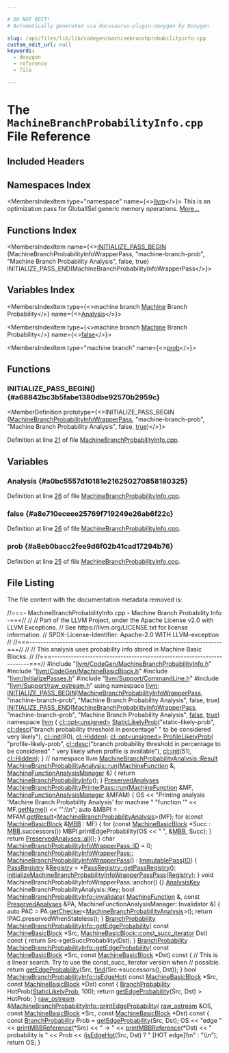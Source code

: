 ```yaml
---

# DO NOT EDIT!
# Automatically generated via docusaurus-plugin-doxygen by Doxygen.

slug: /api/files/lib/lib/codegen/machinebranchprobabilityinfo-cpp
custom_edit_url: null
keywords:
  - doxygen
  - reference
  - file

---
```





# The `MachineBranchProbabilityInfo.cpp` File Reference

<DoxygenPage pluginConfig={pluginConfig}>



## Included Headers

<IncludesList>
<IncludesListItem
  filePath="llvm/CodeGen/MachineBranchProbabilityInfo.h"
  permalink="/docs/api/files/include/include/llvm/include/llvm/codegen/machinebranchprobabilityinfo-h"
  isLocal="true" />
<IncludesListItem
  filePath="llvm/CodeGen/MachineBasicBlock.h"
  permalink="/docs/api/files/include/include/llvm/include/llvm/codegen/machinebasicblock-h"
  isLocal="true" />
<IncludesListItem
  filePath="llvm/InitializePasses.h"
  permalink="/docs/api/files/include/include/llvm/initializepasses-h"
  isLocal="true" />
<IncludesListItem
  filePath="llvm/Support/CommandLine.h"
  permalink="/docs/api/files/include/include/llvm/include/llvm/support/commandline-h"
  isLocal="true" />
<IncludesListItem
  filePath="llvm/Support/raw_ostream.h"
  permalink="/docs/api/files/include/include/llvm/include/llvm/support/raw-ostream-h"
  isLocal="true" />
</IncludesList>

## Namespaces Index

<MembersIndex>

<MembersIndexItem
  type="namespace"
  name={<><a href="/docs/api/namespaces/llvm">llvm</a></>}>
This is an optimization pass for GlobalISel generic memory operations. <a href="/docs/api/namespaces/llvm/#details">More...</a>
</MembersIndexItem>

</MembersIndex>

## Functions Index

<MembersIndex>

<MembersIndexItem
  name={<><a href="#a68842bc3b5fabe1380dbe92570b2959c">INITIALIZE&#95;PASS&#95;BEGIN</a> (MachineBranchProbabilityInfoWrapperPass, &quot;machine-branch-prob&quot;, &quot;Machine Branch Probability Analysis&quot;, false, true) INITIALIZE&#95;PASS&#95;END(MachineBranchProbabilityInfoWrapperPass</>}>
</MembersIndexItem>

</MembersIndex>

## Variables Index

<MembersIndex>

<MembersIndexItem
  type={<>machine branch <a href="/docs/api/files/lib/lib/passes/passbuilderbindings-cpp/#a2e16e55de32fe349f3e8242166918205">Machine</a> Branch Probability</>}
  name={<><a href="#a0bc5557d10181e216250270858180325">Analysis</a></>}>
</MembersIndexItem>

<MembersIndexItem
  type={<>machine branch <a href="/docs/api/files/lib/lib/passes/passbuilderbindings-cpp/#a2e16e55de32fe349f3e8242166918205">Machine</a> Branch Probability</>}
  name={<><a href="#a8e710eceee25769f719249e26ab6f22c">false</a></>}>
</MembersIndexItem>

<MembersIndexItem
  type="machine branch"
  name={<><a href="#a8eb0bacc2fee9d6f02b41cad17294b76">prob</a></>}>
</MembersIndexItem>

</MembersIndex>


<SectionDefinition>

## Functions

### INITIALIZE&#95;PASS&#95;BEGIN() {#a68842bc3b5fabe1380dbe92570b2959c}

<MemberDefinition
  prototype={<>INITIALIZE&#95;PASS&#95;BEGIN (<a href="/docs/api/classes/llvm/machinebranchprobabilityinfowrapperpass">MachineBranchProbabilityInfoWrapperPass</a>, &quot;machine-branch-prob&quot;, &quot;Machine Branch Probability Analysis&quot;, false, <a href="/docs/api/files/lib/lib/analysis/basicaliasanalysis-cpp/#af6d5cafbdfc5313e65d990120021a3ec">true</a>)</>}>

Definition at line <a href="#l00021">21</a> of file <a href="/docs/api/files/lib/lib/codegen/machinebranchprobabilityinfo-cpp">MachineBranchProbabilityInfo.cpp</a>.
</MemberDefinition>

</SectionDefinition>

<SectionDefinition>

## Variables

### Analysis {#a0bc5557d10181e216250270858180325}

<MemberDefinition
  prototype="machine branch Machine Branch Probability Analysis">

Definition at line <a href="#l00026">26</a> of file <a href="/docs/api/files/lib/lib/codegen/machinebranchprobabilityinfo-cpp">MachineBranchProbabilityInfo.cpp</a>.
</MemberDefinition>

### false {#a8e710eceee25769f719249e26ab6f22c}

<MemberDefinition
  prototype="machine branch Machine Branch Probability false">

Definition at line <a href="#l00026">26</a> of file <a href="/docs/api/files/lib/lib/codegen/machinebranchprobabilityinfo-cpp">MachineBranchProbabilityInfo.cpp</a>.
</MemberDefinition>

### prob {#a8eb0bacc2fee9d6f02b41cad17294b76}

<MemberDefinition
  prototype="machine branch prob">

Definition at line <a href="#l00025">25</a> of file <a href="/docs/api/files/lib/lib/codegen/machinebranchprobabilityinfo-cpp">MachineBranchProbabilityInfo.cpp</a>.
</MemberDefinition>

</SectionDefinition>

## File Listing

The file content with the documentation metadata removed is:

<ProgramListing>

<Link id="l00001" /><CodeLine lineNumber="1"><span class="doxyHighlightComment">//===- MachineBranchProbabilityInfo.cpp - Machine Branch Probability Info -===//</span></CodeLine>
<Link id="l00002" /><CodeLine lineNumber="2"><span class="doxyHighlightComment">//</span></CodeLine>
<Link id="l00003" /><CodeLine lineNumber="3"><span class="doxyHighlightComment">// Part of the LLVM Project, under the Apache License v2.0 with LLVM Exceptions.</span></CodeLine>
<Link id="l00004" /><CodeLine lineNumber="4"><span class="doxyHighlightComment">// See https://llvm.org/LICENSE.txt for license information.</span></CodeLine>
<Link id="l00005" /><CodeLine lineNumber="5"><span class="doxyHighlightComment">// SPDX-License-Identifier: Apache-2.0 WITH LLVM-exception</span></CodeLine>
<Link id="l00006" /><CodeLine lineNumber="6"><span class="doxyHighlightComment">//</span></CodeLine>
<Link id="l00007" /><CodeLine lineNumber="7"><span class="doxyHighlightComment">//===----------------------------------------------------------------------===//</span></CodeLine>
<Link id="l00008" /><CodeLine lineNumber="8"><span class="doxyHighlightComment">//</span></CodeLine>
<Link id="l00009" /><CodeLine lineNumber="9"><span class="doxyHighlightComment">// This analysis uses probability info stored in Machine Basic Blocks.</span></CodeLine>
<Link id="l00010" /><CodeLine lineNumber="10"><span class="doxyHighlightComment">//</span></CodeLine>
<Link id="l00011" /><CodeLine lineNumber="11"><span class="doxyHighlightComment">//===----------------------------------------------------------------------===//</span></CodeLine>
<Link id="l00012" /><CodeLine lineNumber="12"></CodeLine>
<Link id="l00013" /><CodeLine lineNumber="13"><span class="doxyHighlightPreprocessor">#include &quot;<a href="/docs/api/files/include/include/llvm/include/llvm/codegen/machinebranchprobabilityinfo-h">llvm/CodeGen/MachineBranchProbabilityInfo.h</a>&quot;</span></CodeLine>
<Link id="l00014" /><CodeLine lineNumber="14"><span class="doxyHighlightPreprocessor">#include &quot;<a href="/docs/api/files/include/include/llvm/include/llvm/codegen/machinebasicblock-h">llvm/CodeGen/MachineBasicBlock.h</a>&quot;</span></CodeLine>
<Link id="l00015" /><CodeLine lineNumber="15"><span class="doxyHighlightPreprocessor">#include &quot;<a href="/docs/api/files/include/include/llvm/initializepasses-h">llvm/InitializePasses.h</a>&quot;</span></CodeLine>
<Link id="l00016" /><CodeLine lineNumber="16"><span class="doxyHighlightPreprocessor">#include &quot;<a href="/docs/api/files/include/include/llvm/include/llvm/support/commandline-h">llvm/Support/CommandLine.h</a>&quot;</span></CodeLine>
<Link id="l00017" /><CodeLine lineNumber="17"><span class="doxyHighlightPreprocessor">#include &quot;<a href="/docs/api/files/include/include/llvm/include/llvm/support/raw-ostream-h">llvm/Support/raw&#95;ostream.h</a>&quot;</span></CodeLine>
<Link id="l00018" /><CodeLine lineNumber="18"></CodeLine>
<Link id="l00019" /><CodeLine lineNumber="19"><span class="doxyHighlightKeyword">using namespace </span><span class="doxyHighlight"><a href="/docs/api/namespaces/llvm">llvm</a>;</span></CodeLine>
<Link id="l00020" /><CodeLine lineNumber="20"></CodeLine>
<Link id="l00021" /><CodeLine lineNumber="21" lineLink="#a68842bc3b5fabe1380dbe92570b2959c"><span class="doxyHighlight"><a href="/docs/api/files/include/include/llvm/passsupport-h/#aaa970fc931c1c63037a8182e028d04b1">INITIALIZE&#95;PASS&#95;BEGIN</a>(<a href="/docs/api/classes/llvm/machinebranchprobabilityinfowrapperpass">MachineBranchProbabilityInfoWrapperPass</a>,</span></CodeLine>
<Link id="l00022" /><CodeLine lineNumber="22"><span class="doxyHighlight">                      </span><span class="doxyHighlightStringLiteral">&quot;machine-branch-prob&quot;</span><span class="doxyHighlight">,</span></CodeLine>
<Link id="l00023" /><CodeLine lineNumber="23"><span class="doxyHighlight">                      </span><span class="doxyHighlightStringLiteral">&quot;Machine Branch Probability Analysis&quot;</span><span class="doxyHighlight">, </span><span class="doxyHighlightKeyword">false</span><span class="doxyHighlight">, </span><span class="doxyHighlightKeyword">true</span><span class="doxyHighlight">)</span></CodeLine>
<Link id="l00024" /><CodeLine lineNumber="24"><span class="doxyHighlight"><a href="/docs/api/files/include/include/llvm/passsupport-h/#a74ce8276b89067e806f67c45a6d92575">INITIALIZE&#95;PASS&#95;END</a>(<a href="/docs/api/classes/llvm/machinebranchprobabilityinfowrapperpass">MachineBranchProbabilityInfoWrapperPass</a>,</span></CodeLine>
<Link id="l00025" /><CodeLine lineNumber="25" lineLink="#a8eb0bacc2fee9d6f02b41cad17294b76"><span class="doxyHighlight">                    </span><span class="doxyHighlightStringLiteral">&quot;machine-branch-prob&quot;</span><span class="doxyHighlight">,</span></CodeLine>
<Link id="l00026" /><CodeLine lineNumber="26" lineLink="#a0bc5557d10181e216250270858180325"><span class="doxyHighlight">                    </span><span class="doxyHighlightStringLiteral">&quot;Machine Branch Probability Analysis&quot;</span><span class="doxyHighlight">, <a href="/docs/api/namespaces/false">false</a>, <a href="/docs/api/files/lib/lib/analysis/basicaliasanalysis-cpp/#af6d5cafbdfc5313e65d990120021a3ec">true</a>)</span></CodeLine>
<Link id="l00027" /><CodeLine lineNumber="27"></CodeLine>
<Link id="l00028" /><CodeLine lineNumber="28"><span class="doxyHighlight">namespace <a href="/docs/api/namespaces/llvm">llvm</a> &#123;</span></CodeLine>
<Link id="l00029" /><CodeLine lineNumber="29"><span class="doxyHighlight"><a href="/docs/api/classes/llvm/cl/opt">cl::opt&lt;unsigned&gt;</a></span></CodeLine>
<Link id="l00030" /><CodeLine lineNumber="30" lineLink="/docs/api/namespaces/llvm/#a256759f25cee5ecc356d53a407d7935c"><span class="doxyHighlight">    <a href="/docs/api/namespaces/llvm/#a75dea20875e2199efbf65662db1234d8">StaticLikelyProb</a>(</span><span class="doxyHighlightStringLiteral">&quot;static-likely-prob&quot;</span><span class="doxyHighlight">,</span></CodeLine>
<Link id="l00031" /><CodeLine lineNumber="31"><span class="doxyHighlight">                     <a href="/docs/api/structs/llvm/cl/desc">cl::desc</a>(</span><span class="doxyHighlightStringLiteral">&quot;branch probability threshold in percentage&quot;</span></CodeLine>
<Link id="l00032" /><CodeLine lineNumber="32"><span class="doxyHighlight">                              </span><span class="doxyHighlightStringLiteral">&quot; to be considered very likely&quot;</span><span class="doxyHighlight">),</span></CodeLine>
<Link id="l00033" /><CodeLine lineNumber="33"><span class="doxyHighlight">                     <a href="/docs/api/namespaces/llvm/cl/#ac12e6a8f3a1b511f0dee2ed6de0ae806">cl::init</a>(80), <a href="/docs/api/namespaces/llvm/cl/#a68075925a54790e71ca790e1d4f21a40a263ac008d8d31f13ce460395fc4cf7e6">cl::Hidden</a>);</span></CodeLine>
<Link id="l00034" /><CodeLine lineNumber="34"></CodeLine>
<Link id="l00035" /><CodeLine lineNumber="35" lineLink="/docs/api/namespaces/llvm/#a146e57e2f0c6bbd1e53246f3d6a0c899"><span class="doxyHighlight"><a href="/docs/api/classes/llvm/cl/opt">cl::opt&lt;unsigned&gt;</a> <a href="/docs/api/namespaces/llvm/#a4de1c8a569d0350e16d8c5e0746d5bbf">ProfileLikelyProb</a>(</span></CodeLine>
<Link id="l00036" /><CodeLine lineNumber="36"><span class="doxyHighlight">    </span><span class="doxyHighlightStringLiteral">&quot;profile-likely-prob&quot;</span><span class="doxyHighlight">,</span></CodeLine>
<Link id="l00037" /><CodeLine lineNumber="37"><span class="doxyHighlight">    <a href="/docs/api/structs/llvm/cl/desc">cl::desc</a>(</span><span class="doxyHighlightStringLiteral">&quot;branch probability threshold in percentage to be considered&quot;</span></CodeLine>
<Link id="l00038" /><CodeLine lineNumber="38"><span class="doxyHighlight">             </span><span class="doxyHighlightStringLiteral">&quot; very likely when profile is available&quot;</span><span class="doxyHighlight">),</span></CodeLine>
<Link id="l00039" /><CodeLine lineNumber="39"><span class="doxyHighlight">    <a href="/docs/api/namespaces/llvm/cl/#ac12e6a8f3a1b511f0dee2ed6de0ae806">cl::init</a>(51), <a href="/docs/api/namespaces/llvm/cl/#a68075925a54790e71ca790e1d4f21a40a263ac008d8d31f13ce460395fc4cf7e6">cl::Hidden</a>);</span></CodeLine>
<Link id="l00040" /><CodeLine lineNumber="40"><span class="doxyHighlight">&#125; </span><span class="doxyHighlightComment">// namespace llvm</span></CodeLine>
<Link id="l00041" /><CodeLine lineNumber="41"></CodeLine>
<Link id="l00042" /><CodeLine lineNumber="42"><span class="doxyHighlight"><a href="/docs/api/classes/llvm/machinebranchprobabilityanalysis/#ae57889bdf15bd1f47ba0fa82af59ea67">MachineBranchProbabilityAnalysis::Result</a></span></CodeLine>
<Link id="l00043" /><CodeLine lineNumber="43" lineLink="/docs/api/classes/llvm/machinebranchprobabilityanalysis/#ae33b5ca2e96bad3d8fcb7dd89a9a5b96"><span class="doxyHighlight"><a href="/docs/api/classes/llvm/machinebranchprobabilityanalysis/#ae33b5ca2e96bad3d8fcb7dd89a9a5b96">MachineBranchProbabilityAnalysis::run</a>(<a href="/docs/api/classes/llvm/machinefunction">MachineFunction</a> &amp;,</span></CodeLine>
<Link id="l00044" /><CodeLine lineNumber="44"><span class="doxyHighlight">                                      <a href="/docs/api/namespaces/llvm/#a064825a8817522ca733ac413a7122d36">MachineFunctionAnalysisManager</a> &amp;) &#123;</span></CodeLine>
<Link id="l00045" /><CodeLine lineNumber="45"><span class="doxyHighlight">  </span><span class="doxyHighlightKeywordFlow">return</span><span class="doxyHighlight"> <a href="/docs/api/classes/llvm/machinebranchprobabilityinfo">MachineBranchProbabilityInfo</a>();</span></CodeLine>
<Link id="l00046" /><CodeLine lineNumber="46"><span class="doxyHighlight">&#125;</span></CodeLine>
<Link id="l00047" /><CodeLine lineNumber="47"></CodeLine>
<Link id="l00048" /><CodeLine lineNumber="48"><span class="doxyHighlight"><a href="/docs/api/classes/llvm/preservedanalyses">PreservedAnalyses</a></span></CodeLine>
<Link id="l00049" /><CodeLine lineNumber="49" lineLink="/docs/api/classes/llvm/machinebranchprobabilityprinterpass/#a7aef24d9b265073b477cd3781bb733ef"><span class="doxyHighlight"><a href="/docs/api/classes/llvm/machinebranchprobabilityprinterpass/#a7aef24d9b265073b477cd3781bb733ef">MachineBranchProbabilityPrinterPass::run</a>(<a href="/docs/api/classes/llvm/machinefunction">MachineFunction</a> &amp;MF,</span></CodeLine>
<Link id="l00050" /><CodeLine lineNumber="50"><span class="doxyHighlight">                                         <a href="/docs/api/namespaces/llvm/#a064825a8817522ca733ac413a7122d36">MachineFunctionAnalysisManager</a> &amp;MFAM) &#123;</span></CodeLine>
<Link id="l00051" /><CodeLine lineNumber="51"><span class="doxyHighlight">  OS &lt;&lt; </span><span class="doxyHighlightStringLiteral">&quot;Printing analysis &#39;Machine Branch Probability Analysis&#39; for machine &quot;</span></CodeLine>
<Link id="l00052" /><CodeLine lineNumber="52"><span class="doxyHighlight">        </span><span class="doxyHighlightStringLiteral">&quot;function &#39;&quot;</span></CodeLine>
<Link id="l00053" /><CodeLine lineNumber="53"><span class="doxyHighlight">     &lt;&lt; MF.<a href="/docs/api/classes/llvm/machinefunction/#a3d142c9e7c066059e15232c56dec9e2e">getName</a>() &lt;&lt; </span><span class="doxyHighlightStringLiteral">&quot;&#39;:\\n&quot;</span><span class="doxyHighlight">;</span></CodeLine>
<Link id="l00054" /><CodeLine lineNumber="54"><span class="doxyHighlight">  </span><span class="doxyHighlightKeyword">auto</span><span class="doxyHighlight"> &amp;MBPI = MFAM.<a href="/docs/api/classes/llvm/analysismanager/#aaab1fad63e4f3b8679469720a873fedd">getResult</a>&lt;<a href="/docs/api/classes/llvm/machinebranchprobabilityanalysis">MachineBranchProbabilityAnalysis</a>&gt;(MF);</span></CodeLine>
<Link id="l00055" /><CodeLine lineNumber="55"><span class="doxyHighlight">  </span><span class="doxyHighlightKeywordFlow">for</span><span class="doxyHighlight"> (</span><span class="doxyHighlightKeyword">const</span><span class="doxyHighlight"> <a href="/docs/api/classes/llvm/machinebasicblock">MachineBasicBlock</a> &amp;<a href="/docs/api/files/lib/lib/target/lib/target/arm/armslshardening-cpp/#a5958512eae2979bd2eb383977996a600">MBB</a> : MF) &#123;</span></CodeLine>
<Link id="l00056" /><CodeLine lineNumber="56"><span class="doxyHighlight">    </span><span class="doxyHighlightKeywordFlow">for</span><span class="doxyHighlight"> (</span><span class="doxyHighlightKeyword">const</span><span class="doxyHighlight"> <a href="/docs/api/classes/llvm/machinebasicblock">MachineBasicBlock</a> &#42;Succ : <a href="/docs/api/files/lib/lib/target/lib/target/arm/armslshardening-cpp/#a5958512eae2979bd2eb383977996a600">MBB</a>.successors())</span></CodeLine>
<Link id="l00057" /><CodeLine lineNumber="57"><span class="doxyHighlight">      MBPI.printEdgeProbability(OS &lt;&lt; </span><span class="doxyHighlightStringLiteral">&quot;  &quot;</span><span class="doxyHighlight">, &amp;<a href="/docs/api/files/lib/lib/target/lib/target/arm/armslshardening-cpp/#a5958512eae2979bd2eb383977996a600">MBB</a>, Succ);</span></CodeLine>
<Link id="l00058" /><CodeLine lineNumber="58"><span class="doxyHighlight">  &#125;</span></CodeLine>
<Link id="l00059" /><CodeLine lineNumber="59"><span class="doxyHighlight">  </span><span class="doxyHighlightKeywordFlow">return</span><span class="doxyHighlight"> <a href="/docs/api/classes/llvm/preservedanalyses/#a1258a1ff55557c27684010ebd7283712">PreservedAnalyses::all</a>();</span></CodeLine>
<Link id="l00060" /><CodeLine lineNumber="60"><span class="doxyHighlight">&#125;</span></CodeLine>
<Link id="l00061" /><CodeLine lineNumber="61"></CodeLine>
<Link id="l00062" /><CodeLine lineNumber="62"><span class="doxyHighlightKeywordType">char</span><span class="doxyHighlight"> <a href="/docs/api/classes/llvm/machinebranchprobabilityinfowrapperpass/#aafc15fdbf488643942de242b26402023">MachineBranchProbabilityInfoWrapperPass::ID</a> = 0;</span></CodeLine>
<Link id="l00063" /><CodeLine lineNumber="63"></CodeLine>
<Link id="l00064" /><CodeLine lineNumber="64" lineLink="/docs/api/classes/llvm/machinebranchprobabilityinfowrapperpass/#ad81c5080ac82b77e1411da9d8aa8699b"><span class="doxyHighlight"><a href="/docs/api/classes/llvm/machinebranchprobabilityinfowrapperpass/#ad81c5080ac82b77e1411da9d8aa8699b">MachineBranchProbabilityInfoWrapperPass::</a></span></CodeLine>
<Link id="l00065" /><CodeLine lineNumber="65"><span class="doxyHighlight"><a href="/docs/api/classes/llvm/machinebranchprobabilityinfowrapperpass/#ad81c5080ac82b77e1411da9d8aa8699b">MachineBranchProbabilityInfoWrapperPass</a>()</span></CodeLine>
<Link id="l00066" /><CodeLine lineNumber="66"><span class="doxyHighlight">    : <a href="/docs/api/classes/llvm/immutablepass/#a4d664099280bb09275254d64c329d25d">ImmutablePass</a>(<a href="/docs/api/classes/llvm/machinebranchprobabilityinfowrapperpass/#aafc15fdbf488643942de242b26402023">ID</a>) &#123;</span></CodeLine>
<Link id="l00067" /><CodeLine lineNumber="67"><span class="doxyHighlight">  <a href="/docs/api/classes/llvm/passregistry">PassRegistry</a> &amp;<a href="/docs/api/classes/llvm/registry">Registry</a> = &#42;<a href="/docs/api/classes/llvm/passregistry/#a05a729900b76c89e808c6c3094921b2f">PassRegistry::getPassRegistry</a>();</span></CodeLine>
<Link id="l00068" /><CodeLine lineNumber="68"><span class="doxyHighlight">  <a href="/docs/api/namespaces/llvm/#ac987285fa5fecc311656f65fc030c431">initializeMachineBranchProbabilityInfoWrapperPassPass</a>(<a href="/docs/api/classes/llvm/registry">Registry</a>);</span></CodeLine>
<Link id="l00069" /><CodeLine lineNumber="69"><span class="doxyHighlight">&#125;</span></CodeLine>
<Link id="l00070" /><CodeLine lineNumber="70"></CodeLine>
<Link id="l00071" /><CodeLine lineNumber="71"><span class="doxyHighlightKeywordType">void</span><span class="doxyHighlight"> MachineBranchProbabilityInfoWrapperPass::anchor() &#123;&#125;</span></CodeLine>
<Link id="l00072" /><CodeLine lineNumber="72"></CodeLine>
<Link id="l00073" /><CodeLine lineNumber="73"><span class="doxyHighlight"><a href="/docs/api/structs/llvm/analysiskey">AnalysisKey</a> MachineBranchProbabilityAnalysis::Key;</span></CodeLine>
<Link id="l00074" /><CodeLine lineNumber="74"></CodeLine>
<Link id="l00075" /><CodeLine lineNumber="75" lineLink="/docs/api/classes/llvm/machinebranchprobabilityinfo/#a3cdcc5c57bbaa51937e0eba3197be755"><span class="doxyHighlightKeywordType">bool</span><span class="doxyHighlight"> <a href="/docs/api/classes/llvm/machinebranchprobabilityinfo/#a3cdcc5c57bbaa51937e0eba3197be755">MachineBranchProbabilityInfo::invalidate</a>(</span></CodeLine>
<Link id="l00076" /><CodeLine lineNumber="76"><span class="doxyHighlight">    <a href="/docs/api/classes/llvm/machinefunction">MachineFunction</a> &amp;, </span><span class="doxyHighlightKeyword">const</span><span class="doxyHighlight"> <a href="/docs/api/classes/llvm/preservedanalyses">PreservedAnalyses</a> &amp;PA,</span></CodeLine>
<Link id="l00077" /><CodeLine lineNumber="77"><span class="doxyHighlight">    MachineFunctionAnalysisManager::Invalidator &amp;) &#123;</span></CodeLine>
<Link id="l00078" /><CodeLine lineNumber="78"><span class="doxyHighlight">  </span><span class="doxyHighlightKeyword">auto</span><span class="doxyHighlight"> PAC = PA.<a href="/docs/api/classes/llvm/preservedanalyses/#aa7a1b769f9c57010cc41d9c3bb9d39c6">getChecker</a>&lt;<a href="/docs/api/classes/llvm/machinebranchprobabilityanalysis">MachineBranchProbabilityAnalysis</a>&gt;();</span></CodeLine>
<Link id="l00079" /><CodeLine lineNumber="79"><span class="doxyHighlight">  </span><span class="doxyHighlightKeywordFlow">return</span><span class="doxyHighlight"> !PAC.preservedWhenStateless();</span></CodeLine>
<Link id="l00080" /><CodeLine lineNumber="80"><span class="doxyHighlight">&#125;</span></CodeLine>
<Link id="l00081" /><CodeLine lineNumber="81"></CodeLine>
<Link id="l00082" /><CodeLine lineNumber="82" lineLink="/docs/api/classes/llvm/machinebranchprobabilityinfo/#af41c2e9c27e387f0dcd7be82afdfc347"><span class="doxyHighlight"><a href="/docs/api/classes/llvm/branchprobability">BranchProbability</a> <a href="/docs/api/classes/llvm/machinebranchprobabilityinfo/#ad78fb9b4721b71aa297bd2bda44e7e39">MachineBranchProbabilityInfo::getEdgeProbability</a>(</span></CodeLine>
<Link id="l00083" /><CodeLine lineNumber="83"><span class="doxyHighlight">    </span><span class="doxyHighlightKeyword">const</span><span class="doxyHighlight"> <a href="/docs/api/classes/llvm/machinebasicblock">MachineBasicBlock</a> &#42;Src,</span></CodeLine>
<Link id="l00084" /><CodeLine lineNumber="84"><span class="doxyHighlight">    <a href="/docs/api/classes/llvm/machinebasicblock/#a3f43e04d827b07cf1d5366554d03f748">MachineBasicBlock::const&#95;succ&#95;iterator</a> Dst)</span><span class="doxyHighlightKeyword"> const </span><span class="doxyHighlight">&#123;</span></CodeLine>
<Link id="l00085" /><CodeLine lineNumber="85"><span class="doxyHighlight">  </span><span class="doxyHighlightKeywordFlow">return</span><span class="doxyHighlight"> Src-&gt;getSuccProbability(Dst);</span></CodeLine>
<Link id="l00086" /><CodeLine lineNumber="86"><span class="doxyHighlight">&#125;</span></CodeLine>
<Link id="l00087" /><CodeLine lineNumber="87"></CodeLine>
<Link id="l00088" /><CodeLine lineNumber="88" lineLink="/docs/api/classes/llvm/machinebranchprobabilityinfo/#ad78fb9b4721b71aa297bd2bda44e7e39"><span class="doxyHighlight"><a href="/docs/api/classes/llvm/branchprobability">BranchProbability</a> <a href="/docs/api/classes/llvm/machinebranchprobabilityinfo/#ad78fb9b4721b71aa297bd2bda44e7e39">MachineBranchProbabilityInfo::getEdgeProbability</a>(</span></CodeLine>
<Link id="l00089" /><CodeLine lineNumber="89"><span class="doxyHighlight">    </span><span class="doxyHighlightKeyword">const</span><span class="doxyHighlight"> <a href="/docs/api/classes/llvm/machinebasicblock">MachineBasicBlock</a> &#42;Src, </span><span class="doxyHighlightKeyword">const</span><span class="doxyHighlight"> <a href="/docs/api/classes/llvm/machinebasicblock">MachineBasicBlock</a> &#42;Dst)</span><span class="doxyHighlightKeyword"> const </span><span class="doxyHighlight">&#123;</span></CodeLine>
<Link id="l00090" /><CodeLine lineNumber="90"><span class="doxyHighlight">  </span><span class="doxyHighlightComment">// This is a linear search. Try to use the const&#95;succ&#95;iterator version when</span></CodeLine>
<Link id="l00091" /><CodeLine lineNumber="91"><span class="doxyHighlight">  </span><span class="doxyHighlightComment">// possible.</span></CodeLine>
<Link id="l00092" /><CodeLine lineNumber="92"><span class="doxyHighlight">  </span><span class="doxyHighlightKeywordFlow">return</span><span class="doxyHighlight"> <a href="/docs/api/classes/llvm/machinebranchprobabilityinfo/#ad78fb9b4721b71aa297bd2bda44e7e39">getEdgeProbability</a>(Src, <a href="/docs/api/namespaces/llvm/#a086e9fbdb06276db7753101a08a63adf">find</a>(Src-&gt;successors(), Dst));</span></CodeLine>
<Link id="l00093" /><CodeLine lineNumber="93"><span class="doxyHighlight">&#125;</span></CodeLine>
<Link id="l00094" /><CodeLine lineNumber="94"></CodeLine>
<Link id="l00095" /><CodeLine lineNumber="95" lineLink="/docs/api/classes/llvm/machinebranchprobabilityinfo/#a6cd25f432a77253606cc6387d0057833"><span class="doxyHighlightKeywordType">bool</span><span class="doxyHighlight"> <a href="/docs/api/classes/llvm/machinebranchprobabilityinfo/#a6cd25f432a77253606cc6387d0057833">MachineBranchProbabilityInfo::isEdgeHot</a>(</span></CodeLine>
<Link id="l00096" /><CodeLine lineNumber="96"><span class="doxyHighlight">    </span><span class="doxyHighlightKeyword">const</span><span class="doxyHighlight"> <a href="/docs/api/classes/llvm/machinebasicblock">MachineBasicBlock</a> &#42;Src, </span><span class="doxyHighlightKeyword">const</span><span class="doxyHighlight"> <a href="/docs/api/classes/llvm/machinebasicblock">MachineBasicBlock</a> &#42;Dst)</span><span class="doxyHighlightKeyword"> const </span><span class="doxyHighlight">&#123;</span></CodeLine>
<Link id="l00097" /><CodeLine lineNumber="97"><span class="doxyHighlight">  <a href="/docs/api/classes/llvm/branchprobability">BranchProbability</a> HotProb(<a href="/docs/api/namespaces/llvm/#a75dea20875e2199efbf65662db1234d8">StaticLikelyProb</a>, 100);</span></CodeLine>
<Link id="l00098" /><CodeLine lineNumber="98"><span class="doxyHighlight">  </span><span class="doxyHighlightKeywordFlow">return</span><span class="doxyHighlight"> <a href="/docs/api/classes/llvm/machinebranchprobabilityinfo/#ad78fb9b4721b71aa297bd2bda44e7e39">getEdgeProbability</a>(Src, Dst) &gt; HotProb;</span></CodeLine>
<Link id="l00099" /><CodeLine lineNumber="99"><span class="doxyHighlight">&#125;</span></CodeLine>
<Link id="l00100" /><CodeLine lineNumber="100"></CodeLine>
<Link id="l00101" /><CodeLine lineNumber="101" lineLink="/docs/api/classes/llvm/machinebranchprobabilityinfo/#a22940e98d6895d17808a5b217d742b91"><span class="doxyHighlight"><a href="/docs/api/classes/llvm/raw-ostream">raw&#95;ostream</a> &amp;<a href="/docs/api/classes/llvm/machinebranchprobabilityinfo/#a22940e98d6895d17808a5b217d742b91">MachineBranchProbabilityInfo::printEdgeProbability</a>(</span></CodeLine>
<Link id="l00102" /><CodeLine lineNumber="102"><span class="doxyHighlight">    <a href="/docs/api/classes/llvm/raw-ostream">raw&#95;ostream</a> &amp;OS, </span><span class="doxyHighlightKeyword">const</span><span class="doxyHighlight"> <a href="/docs/api/classes/llvm/machinebasicblock">MachineBasicBlock</a> &#42;Src,</span></CodeLine>
<Link id="l00103" /><CodeLine lineNumber="103"><span class="doxyHighlight">    </span><span class="doxyHighlightKeyword">const</span><span class="doxyHighlight"> <a href="/docs/api/classes/llvm/machinebasicblock">MachineBasicBlock</a> &#42;Dst)</span><span class="doxyHighlightKeyword"> const </span><span class="doxyHighlight">&#123;</span></CodeLine>
<Link id="l00104" /><CodeLine lineNumber="104"></CodeLine>
<Link id="l00105" /><CodeLine lineNumber="105"><span class="doxyHighlight">  </span><span class="doxyHighlightKeyword">const</span><span class="doxyHighlight"> <a href="/docs/api/classes/llvm/branchprobability">BranchProbability</a> Prob = <a href="/docs/api/classes/llvm/machinebranchprobabilityinfo/#ad78fb9b4721b71aa297bd2bda44e7e39">getEdgeProbability</a>(Src, Dst);</span></CodeLine>
<Link id="l00106" /><CodeLine lineNumber="106"><span class="doxyHighlight">  OS &lt;&lt; </span><span class="doxyHighlightStringLiteral">&quot;edge &quot;</span><span class="doxyHighlight"> &lt;&lt; <a href="/docs/api/namespaces/llvm/#af7881286e3ea4d7f1c4a63c87c132dac">printMBBReference</a>(&#42;Src) &lt;&lt; </span><span class="doxyHighlightStringLiteral">&quot; -&gt; &quot;</span><span class="doxyHighlight"> &lt;&lt; <a href="/docs/api/namespaces/llvm/#af7881286e3ea4d7f1c4a63c87c132dac">printMBBReference</a>(&#42;Dst)</span></CodeLine>
<Link id="l00107" /><CodeLine lineNumber="107"><span class="doxyHighlight">     &lt;&lt; </span><span class="doxyHighlightStringLiteral">&quot; probability is &quot;</span><span class="doxyHighlight"> &lt;&lt; Prob</span></CodeLine>
<Link id="l00108" /><CodeLine lineNumber="108"><span class="doxyHighlight">     &lt;&lt; (<a href="/docs/api/classes/llvm/machinebranchprobabilityinfo/#a6cd25f432a77253606cc6387d0057833">isEdgeHot</a>(Src, Dst) ? </span><span class="doxyHighlightStringLiteral">&quot; &#91;HOT edge&#93;\\n&quot;</span><span class="doxyHighlight"> : </span><span class="doxyHighlightStringLiteral">&quot;\\n&quot;</span><span class="doxyHighlight">);</span></CodeLine>
<Link id="l00109" /><CodeLine lineNumber="109"></CodeLine>
<Link id="l00110" /><CodeLine lineNumber="110"><span class="doxyHighlight">  </span><span class="doxyHighlightKeywordFlow">return</span><span class="doxyHighlight"> OS;</span></CodeLine>
<Link id="l00111" /><CodeLine lineNumber="111"><span class="doxyHighlight">&#125;</span></CodeLine>

</ProgramListing>


</DoxygenPage>
